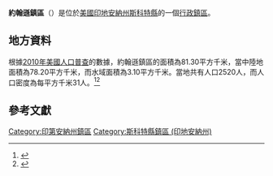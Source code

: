 {{noteTA
|G1=USState
|G2=地名
|G3=Unit
}}
{{Infobox settlement
|official_name            = 約翰遜鎮區
|native_name = Johnson Township
|settlement_type          = [[行政鎮區|行政鎮區]]
|image_skyline            = 
|imagesize                = 
|image_map                = Map highlighting Johnson Township, Scott County, Indiana.svg
|mapsize                  = 250px
|pushpin_map  =USA Indiana
|pushpin_label = 約翰遜鎮區
|pushpin_label_position   = top
|pushpin_map_caption      = 約翰遜鎮區在印地安納州的位置
|subdivision_type         = [[世界政區索引|國家]]
|subdivision_type1        = [[美国州份|州份]]
|subdivision_type2        = [[印地安納州行政区划|縣]]
|subdivision_name         = [[美国|美国]]
|subdivision_name1        = [[印地安納州|印地安納州]]
|subdivision_name2        = [[斯科特縣_(印地安納州)|斯科特縣]]
|elevation_ft             = 666
|elevation_m              = 203
|timezone                 = [[北美东部時區|北美东部時區]]
|area_total_km2           = 81.30
|area_land_km2            = 78.20
|area_water_km2           = 3.10
|area_total_sq_mi         = 
|area_land_sq_mi          = 
|area_water_sq_mi         = 
|population_as_of         = [[2010年美國人口普查|2010]]
|population_footnotes     = 
|population_total         = 2520
|population_density_km2   = auto
|population_density_sq_mi = auto
|utc_offset               = -5
|coordinates              = {{coord|38|44|45|N|85|42|24|W|type:city_region:US-AL_source:GNS-enwiki|display=inline,title}}
| coor_pinpoint           = 
| coordinates_footnotes   = 
|timezone_DST             = EDT
|utc_offset_DST           = -4
|postal_code_type         = [[美國郵區編號|郵區編號]]
|postal_code              = 
|area_code                = {{link-en|电话区号812|Area code 812|812}}
|blank_name = [[地名信息系统|GNIS ID]]
|blank_info = 453517
}}
'''約翰遜鎮區'''（{{lang-en|Johnson Township}}）是位於[[美國|美國]][[印地安納州|印地安納州]][[斯科特縣_(印地安納州)|斯科特縣]]的一個[[行政鎮區|行政鎮區]]。

== 地方資料 ==
根據[[2010年美國人口普查|2010年美國人口普查]]的數據，約翰遜鎮區的面積為81.30平方千米，當中陸地面積為78.20平方千米，而水域面積為3.10平方千米。當地共有人口2520人，而人口密度為每平方千米31人。<ref name="GR8">{{cite web|url=http://factfinder2.census.gov|publisher=[[美国人口调查局|美国人口调查局]]|accessdate=2011-05-14|title=American FactFinder|archive-date=2013-09-11|archive-url=https://web.archive.org/web/20130911234518/http://factfinder2.census.gov/|dead-url=no}}</ref><ref>{{cite web|url=https://www.citypopulation.de/en/usa/indiana/admin/|title=USA: Indiana (Counties and Townships) - City Population|access-date=2020-08-18|archive-date=2020-04-22|archive-url=https://web.archive.org/web/20200422090607/https://www.citypopulation.de/en/usa/indiana/admin/|dead-url=no}}</ref>

== 參考文獻 ==
{{reflist}}

{{斯科特縣 (印地安納州)}}

{{DEFAULTSORT:Johnson Township}}
[[Category:印第安納州鎮區|Category:印第安納州鎮區]]
[[Category:斯科特縣鎮區_(印地安納州)|Category:斯科特縣鎮區 (印地安納州)]]

{{Indiana-geo-stub}}